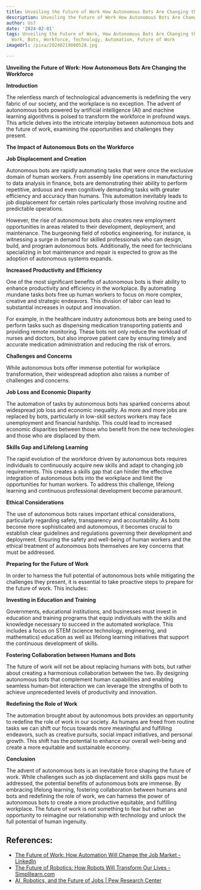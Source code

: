 ```yaml
---
title: Unveiling the Future of Work How Autonomous Bots Are Changing the Workforce
description: Unveiling the Future of Work How Autonomous Bots Are Changing the Workforce
author: Usf
date: '2024-02-01'
tags: Unveiling the Future of Work, How Autonomous Bots Are Changing the Workforce,
  Work, Bots, Workforce, Technology, Automation, Future of Work
imageUrl: /pixa/20240219080528.jpg

---
```

**Unveiling the  Future of Work: How Autonomous Bots Are Changing the Workforce**

**Introduction**

The relentless march of  technological advancements is redefining the very fabric of our society, and the workplace is no exception. The advent of autonomous bots powered  by artificial intelligence (AI) and  machine learning algorithms is poised to transform the workforce  in profound ways. This article  delves into the  intricate interplay between autonomous bots  and the future of work, examining  the opportunities and challenges they  present.

**The Impact of Autonomous Bots on the Workforce**

**Job  Displacement and Creation**

Autonomous bots are rapidly automating tasks that were once the exclusive domain of human workers. From assembly line operations in  manufacturing to data analysis in finance, bots are demonstrating their ability to perform repetitive, arduous and even cognitively  demanding tasks with greater efficiency and accuracy than humans. This automation inevitably leads to job displacement for certain roles particularly those involving routine and predictable operations.

However, the  rise of autonomous bots also creates new employment opportunities  in areas related to  their development, deployment, and maintenance. The burgeoning field of  robotics engineering, for instance, is witnessing a surge in demand for skilled professionals who can  design, build, and program autonomous bots. Additionally,  the need for technicians specializing in bot maintenance and repair is expected  to grow as the adoption of autonomous systems  expands.

**Increased Productivity and Efficiency**

One of  the most significant benefits of  autonomous bots is their ability to enhance productivity and efficiency in the workplace. By automating mundane tasks bots free up human workers to focus on more complex,  creative and strategic endeavors.  This  division of  labor can  lead to substantial increases in output and innovation.

For example, in the healthcare industry autonomous bots are being used to perform  tasks such as dispensing medication transporting patients and  providing remote monitoring. These bots not only reduce  the workload of nurses and doctors, but also improve patient care by ensuring  timely  and accurate medication administration and reducing the risk of errors.

**Challenges and Concerns**

While autonomous bots  offer immense potential for workplace transformation, their  widespread adoption also raises a number of challenges and concerns.

**Job Loss and Economic Disparity**

The automation of tasks by  autonomous bots  has sparked concerns about widespread job loss and economic  inequality. As more and more jobs are replaced by bots, particularly in low-skill sectors workers may face unemployment and financial hardship. This could lead to increased economic disparities between those who benefit from the  new technologies and those who are displaced by  them.

**Skills Gap and Lifelong Learning**

The rapid evolution of the workforce driven by autonomous bots requires individuals to continuously acquire new skills and adapt to changing job requirements. This  creates a  skills gap that can hinder the effective integration of autonomous bots into the workplace  and  limit the opportunities for human  workers. To address this challenge, lifelong learning and continuous professional development become paramount.

**Ethical Considerations**

The use of autonomous bots raises important ethical considerations, particularly regarding safety, transparency and accountability. As  bots become more sophisticated and  autonomous, it becomes crucial to establish clear guidelines and regulations governing their  development and deployment. Ensuring the safety and well-being  of human workers and the ethical treatment of autonomous bots themselves are key concerns that must be addressed.

**Preparing for the Future of Work**

In order to harness  the full potential of autonomous bots while mitigating the challenges they present, it is essential to take proactive steps to prepare for the future of work. This includes:

**Investing in Education and Training**

Governments, educational institutions, and businesses must invest in education and training programs that equip individuals  with the skills and  knowledge necessary to  succeed  in the automated workplace. This includes a focus on STEM (science technology, engineering, and mathematics) education as well as lifelong learning initiatives that support the continuous development of skills.

**Fostering Collaboration between Humans  and Bots**

The future of work will not be about  replacing  humans with bots, but rather about creating a harmonious collaboration between the two. By  designing autonomous bots that complement human capabilities and enabling seamless human-bot interaction we can  leverage the  strengths of both to achieve unprecedented levels of productivity and innovation.

**Redefining the Role of Work**

The automation brought about  by autonomous bots provides an opportunity to  redefine  the role of work in our society. As  humans are freed from routine tasks we can shift our focus towards more meaningful and  fulfilling endeavors,  such as creative pursuits,  social impact initiatives, and personal growth. This shift has  the potential to  enhance our overall well-being and create a more equitable and sustainable economy.

**Conclusion**

The advent of  autonomous bots is an inevitable force shaping the future of work. While challenges  such as job displacement and  skills gaps must be  addressed, the  potential benefits of autonomous  bots are immense. By embracing lifelong learning, fostering collaboration between  humans and bots  and redefining the role of  work, we  can harness the power of autonomous bots to create a more productive equitable, and fulfilling workplace. The future of  work is not something  to fear but rather an opportunity to reimagine our relationship with technology and unlock the full  potential of human ingenuity.

## References:
- [The Future of Work: How Automation Will Change the Job Market - LinkedIn](https://www.linkedin.com/pulse/future-work-how-automation-change-job-market-mayukh-roy)
- [The Future of Robotics: How Robots Will Transform Our Lives - Simplilearn.com](https://www.simplilearn.com/future-of-robotics-article)
- [AI, Robotics, and the Future of Jobs | Pew Research Center](https://www.pewresearch.org/internet/2014/08/06/future-of-jobs/)
